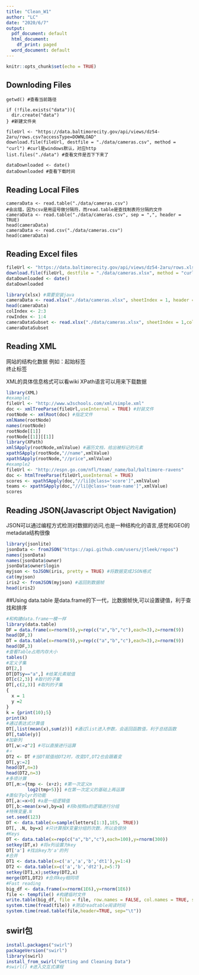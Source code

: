 ```yaml
---
title: "Clean_W1"
author: "LC"
date: "2020/6/7"
output:
  pdf_document: default
  html_document:
    df_print: paged
  word_document: default
---
```


```r
knitr::opts_chunk$set(echo = TRUE)
```

## Downloding Files

```downling
getwd() #查看当前路径

if (!file.exists("data")){
  dir.create("data")
} #新建文件夹

fileUrl <- "https://data.baltimorecity.gov/api/views/dz54-2aru/rows.csv?accessType=DOWNLOAD"
download.file(fileUrl, destfile = "./data/cameras.csv", method = "curl") #curl是windows默认，对应http
list.files("./data") #查看文件是否下下来了

dataDownloaded <- date()
dataDownloaded #查看下载时间
```
## Reading Local Files
```reading
cameraData <- read.table("./data/cameras.csv") 
#会出错，因为csv是用逗号做分隔符，而read.table是查找制表符分隔的文件
cameraData <- read.table("./data/cameras.csv", sep = ",", header = TRUE)
head(cameraData)
cameraData <- read.csv("./data/cameras.csv")
head(cameraData)
```
## Reading Excel files
```r
fileUrl <- "https://data.baltimorecity.gov/api/views/dz54-2aru/rows.xlsx?accessType=DOWNLOAD" #下载的excel数据不对，所以后面都会出错
download.file(fileUrl, destfile = "./data/cameras.xlsx", method = "curl")
dataDownloaded <- date()
dataDownloaded

library(xlsx) #需要安装java
cameraData <- read.xlsx("./data/cameras.xlsx", sheetIndex = 1, header = TRUE)
head(cameraData)
colIndex <- 2:3
rowIndex <- 1:4
cameraDataSubset <- read.xlsx("./data/cameras.xlsx", sheetIndex = 1,colIndex = colIndex, rowIndex = rowIndex)
cameraDataSubset
```
## Reading XML
网站的结构化数据
例如：起始标签<section>
终止标签</section>
XML的具体信息格式可以看wiki
XPath语言可以用来下载数据
```r
library(XML)
#example1
fileUrl <- "http://www.w3schools.com/xml/simple.xml"
doc <- xmlTreeParse(fileUrl,useInternal = TRUE) #封装文件
rootNode <- xmlRoot(doc) #指定文件
xmlName(rootNode)
names(rootNode)
rootNode[[1]]
rootNode[[1]][[1]]
library(XPath)
xmlSApply(rootNode,xmlValue) #遍历文档，给出被标记的元素
xpathSApply(rootNode,"//name",xmlValue)
xpathSApply(rootNode,"//price",xmlValue)
#example2
fileUrl <- "http://espn.go.com/nfl/team/_name/bal/baltimore-ravens"
doc <- htmlTreeParse(fileUrl,useInternal = TRUE)
scores <- xpathSApply(doc,"//li[@class='score']",xmlValue)
teams <- xpathSApply(doc,"//li[@class='team-name']",xmlValue)
scores
```
## Reading JSON(Javascript Object Navigation)
JSON可以通过编程方式检测对数据的访问,也是一种结构化的语言,感觉和GEO的metadata结构很像
```r
library(jsonlite)
jsonData <- fromJSON("https://api.github.com/users/jtleek/repos")
names(jsonData)
names(jsonData$owner)
jsonData$owner$login
myjson <- toJSON(iris, pretty = TRUE) #将数据变成JSON格式
cat(myjson)
iris2 <- fromJSON(myjson) #返回到数据帧
head(iris2)
```
##Using data.table
是data.frame的下一代，比数据帧快,可以设置键值，利于查找和排序
```r
#和构建data.frame一模一样
library(data.table)
DF = data.frame(x=rnorm(9),y=rep(c("a","b","c"),each=3),z=rnorm(9))
head(DF,3)
DT = data.table(x=rnorm(9),y=rep(c("a","b","c"),each=3),z=rnorm(9))
head(DF,3)
#查看Table占用内存大小
tables()
#定义子集
DT[2,]
DT[DT$y=="a",] #给某元素赋值
DT[c(2,3)] #取行的子集
DT[,c(2,3)] #取列的子集
{
  x = 1
  y =2
}
k = {print(10);5}
print(k)
#通过表达式计算值
DT[,list(mean(x),sum(z))] #通过list进入参数，会返回函数值，利于总结函数
DT[,table(y)]
#加新列
DT[,w:=z^2] #可以直接进行运算
#⭐
DT2 <- DT #当DT赋值给DT2时，改变DT,DT2也会跟着变
DT[,y:=2]
head(DT,n=3)
head(DT2,n=3)
#多项计算
DT[,m:={tmp <- (x+z); #第一次定义m
        log2(tmp+5)}] #在第一次定义的基础上再运算
#类似于plyr的功能
DT[,a:=x>0] #a是一组逻辑值
DT[,b:=mean(x+w),by=a] #将b按照a的逻辑进行分组
#特殊变量.N
set.seed(123)
DT <- data.table(x=sample(letters[1:3],1E5, TRUE))
DT[, .N, by=x] #只计算按X变量分组的次数，所以会很快
#Keys
DT <- data.table(x=rep(c("a","b","c"),each=100),y=rnorm(300))
setkey(DT,x) #将x列设置为key
DT['a'] #找出key为'a'的列
#合并
DT1 <- data.table(x=c('a','a','b','dt1'),y=1:4)
DT2 <- data.table(x=c('a','b','dt2'),z=5:7)
setkey(DT1,x);setkey(DT2,x)
merge(DT1,DT2) #合并key相同项
#Fast reading
big_df <- data.frame(x=rnorm(1E6),y=rnorm(1E6))
file <- tempfile() #构建临时文件
write.table(big_df, file = file, row.names = FALSE, col.names = TRUE, sep = "\t", quote = FALSE)
system.time(fread(file)) #测试readtable阅读时间
system.time(read.table(file,header=TRUE, sep="\t"))
```
## swirl包
```r
install.packages("swirl")
packageVersion("swirl")
library(swirl)
install_from_swirl("Getting and Cleaning Data")
#swirl() #进入交互式课程
```


